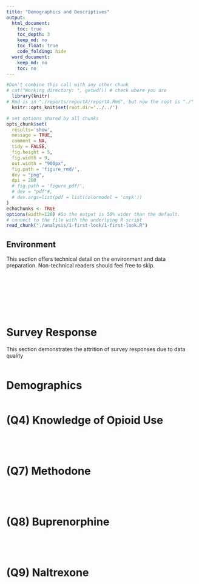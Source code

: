 ```yaml
---
title: "Demographics and Descriptives"
output:
  html_document:
    toc: true
    toc_depth: 3
    keep_md: no
    toc_float: true
    code_folding: hide
  word_document:
    keep_md: no
    toc: no
---
```


<!-- These two chunks should be added in the beginning of every .Rmd that you want to source an .R script -->
<!--  The 1st mandatory chunck  -->
<!--  Set the working directory to the repository's base directory -->
```r
#Don't combine this call with any other chunk 
# cat("Working directory: ", getwd()) # check where you are
  library(knitr)
# Rmd is in "./reports/reportA/reportA.Rmd", but now the root is "./"
  knitr::opts_knit$set(root.dir='../../') 
```

<!--  The 2nd mandatory chunck  -->
<!-- Set the report-wide options, and point to the external code file. -->
```r
# set options shared by all chunks
opts_chunk$set(
  results='show', 
  message = TRUE,
  comment = NA, 
  tidy = FALSE,
  fig.height = 5, 
  fig.width = 9, 
  out.width = "900px",
  fig.path = 'figure_rmd/',     
  dev = "png",
  dpi = 200
  # fig.path = 'figure_pdf/',     
  # dev = "pdf"#,
  # dev.args=list(pdf = list(colormodel = 'cmyk'))
)
echoChunks <- TRUE
options(width=120) #So the output is 50% wider than the default.
# connect to the file with the underlying R script  
read_chunk("./analysis/1-first-look/1-first-look.R") 
```

## Environment 
This section offers technical detail on the environment and data preparation. Non-technical readers should feel free to skip. 
```r
```

```r
```

```r
```

```r
```

```r
```

```r
```

```r
```

```r
```

# Survey Response
This section demonstrates the attrition of survey responses due to data quality
```r
```

# Demographics
```r
```

# (Q4) Knowledge of Opioid Use
```r
```

```r
```

```r
```

```r
```

# (Q7) Methodone
```r
```

```r
```

```r
```

```r
```

# (Q8) Buprenorphine
```r
```

```r
```

```r
```

```r
```

# (Q9) Naltrexone
```r
```

```r
```

```r
```

```r
```




